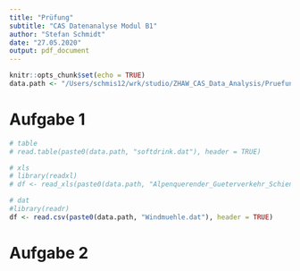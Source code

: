 ```yaml
---
title: "Prüfung"
subtitle: "CAS Datenanalyse Modul B1"
author: "Stefan Schmidt"
date: "27.05.2020"
output: pdf_document
---
```


```r
knitr::opts_chunk$set(echo = TRUE)
data.path <- "/Users/schmis12/wrk/studio/ZHAW_CAS_Data_Analysis/Pruefung_B1/data/"
```


# Aufgabe 1

```r

# table
# read.table(paste0(data.path, "softdrink.dat"), header = TRUE)

# xls
# library(readxl)
# df <- read_xls(paste0(data.path, "Alpenquerender_Gueterverkehr_Schiene.xls"))

# dat
#library(readr)
df <- read.csv(paste0(data.path, "Windmuehle.dat"), header = TRUE)


```

# Aufgabe 2


